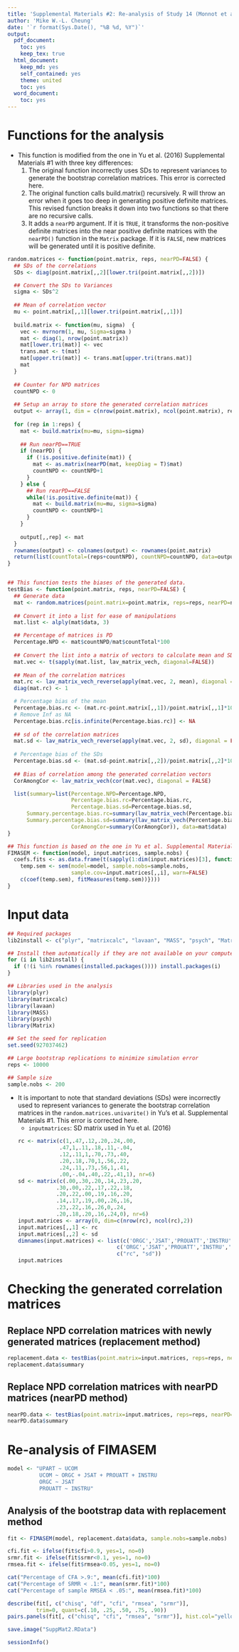 ```yaml
---
title: 'Supplemental Materials #2: Re-analysis of Study 14 (Monnot et al., 2011) in Yu et al. (2016)'
author: 'Mike W.-L. Cheung'
date: '`r format(Sys.Date(), "%B %d, %Y")`'
output:
  pdf_document:
    toc: yes
    keep_tex: true
  html_document:
    keep_md: yes
    self_contained: yes
    theme: united
    toc: yes
  word_document:
    toc: yes
---
```


# Functions for the analysis
* This function is modified from the one in Yu et al. (2016) Supplemental Materials #1 with three key differences:
    1. The original function incorrectly uses SDs to represent variances to generate the bootstrap correlation matrices. This error is corrected here.
    2. The original function calls build.matrix() recursively. R will throw an error when it goes too deep in generating positive definite matrices. This revised function breaks it down into two functions so that there are no recursive calls.
    3. It adds a `nearPD` argument. If it is `TRUE`, it transforms the non-positive definite matrices into the near positive definite matrices with the `nearPD()` function in the `Matrix` package. If it is `FALSE`, new matrices will be generated until it is positive definite.

```r
random.matrices <- function(point.matrix, reps, nearPD=FALSE) {
  ## SDs of the correlations
  SDs <- diag(point.matrix[,,2][lower.tri(point.matrix[,,2])])

  ## Convert the SDs to Variances
  sigma <- SDs^2
  
  ## Mean of correlation vector
  mu <- point.matrix[,,1][lower.tri(point.matrix[,,1])]
    
  build.matrix <- function(mu, sigma)  {
    vec <- mvrnorm(1, mu, Sigma=sigma )
    mat <- diag(1, nrow(point.matrix))
    mat[lower.tri(mat)] <- vec
    trans.mat <- t(mat)
    mat[upper.tri(mat)] <- trans.mat[upper.tri(trans.mat)]
    mat
  }
 
  ## Counter for NPD matrices
  countNPD <- 0
  
  ## Setup an array to store the generated correlation matrices
  output <- array(1, dim = c(nrow(point.matrix), ncol(point.matrix), reps))
  
  for (rep in 1:reps) { 
    mat <- build.matrix(mu=mu, sigma=sigma)
    
    ## Run nearPD==TRUE
    if (nearPD) {
      if (!is.positive.definite(mat)) {
        mat <- as.matrix(nearPD(mat, keepDiag = T)$mat)
        countNPD <- countNPD+1
      }
    } else {
      ## Run rearPD==FALSE
      while(!is.positive.definite(mat)) {
        mat <- build.matrix(mu=mu, sigma=sigma)
        countNPD <- countNPD+1
      } 
    }
    
    output[,,rep] <- mat
  }
  rownames(output) <- colnames(output) <- rownames(point.matrix)
  return(list(countTotal=(reps+countNPD), countNPD=countNPD, data=output))
}


## This function tests the biases of the generated data.
testBias <- function(point.matrix, reps, nearPD=FALSE) {
  ## Generate data
  mat <- random.matrices(point.matrix=point.matrix, reps=reps, nearPD=nearPD)
  
  ## Convert it into a list for ease of manipulations
  mat.list <- alply(mat$data, 3)

  ## Percentage of matrices is PD
  Percentage.NPD <- mat$countNPD/mat$countTotal*100
  
  ## Convert the list into a matrix of vectors to calculate mean and SD
  mat.vec <- t(sapply(mat.list, lav_matrix_vech, diagonal=FALSE))
  
  ## Mean of the correlation matrices
  mat.rc <- lav_matrix_vech_reverse(apply(mat.vec, 2, mean), diagonal = FALSE)
  diag(mat.rc) <- 1

  # Percentage bias of the mean
  Percentage.bias.rc <- (mat.rc-point.matrix[,,1])/point.matrix[,,1]*100
  # Remove Inf as NA
  Percentage.bias.rc[is.infinite(Percentage.bias.rc)] <- NA
  
  ## sd of the correlation matrices
  mat.sd <- lav_matrix_vech_reverse(apply(mat.vec, 2, sd), diagonal = FALSE)
  
  # Percentage bias of the SDs
  Percentage.bias.sd <- (mat.sd-point.matrix[,,2])/point.matrix[,,2]*100
  
  ## Bias of correlation among the generated correlation vectors
  CorAmongCor <- lav_matrix_vech(cor(mat.vec), diagonal = FALSE)

  list(summary=list(Percentage.NPD=Percentage.NPD, 
                    Percentage.bias.rc=Percentage.bias.rc,
                    Percentage.bias.sd=Percentage.bias.sd,
      Summary.percentage.bias.rc=summary(lav_matrix_vech(Percentage.bias.rc, diagonal = FALSE)),
      Summary.percentage.bias.sd=summary(lav_matrix_vech(Percentage.bias.sd, diagonal = FALSE)),
                    CorAmongCor=summary(CorAmongCor)), data=mat$data)
}

## This function is based on the one in Yu et al. Supplemental Materials #1
FIMASEM <- function(model, input.matrices, sample.nobs) {
  coefs.fits <- as.data.frame(t(sapply(1:dim(input.matrices)[3], function(i) {
    temp.sem <- sem(model=model, sample.nobs=sample.nobs,
                    sample.cov=input.matrices[,,i], warn=FALSE)
    c(coef(temp.sem), fitMeasures(temp.sem))})))
}
```

# Input data
```r
## Required packages
lib2install <- c("plyr", "matrixcalc", "lavaan", "MASS", "psych", "Matrix")

## Install them automatically if they are not available on your computer
for (i in lib2install) {
  if (!(i %in% rownames(installed.packages()))) install.packages(i)
}

## Libraries used in the analysis
library(plyr)
library(matrixcalc)
library(lavaan)
library(MASS)
library(psych)  
library(Matrix)

## Set the seed for replication
set.seed(927037462)

## Large bootstrap replications to minimize simulation error
reps <- 10000

## Sample size
sample.nobs <- 200
```

* It is important to note that standard deviations (SDs) were incorrectly used to represent variances to generate the bootstrap correlation matrices in the `random.matrices.univarite()` in Yu's et al. Supplemental Materials #1. This error is corrected here.
    + `inputmatrices`: SD matrix used in Yu et al. (2016)
```r
rc <- matrix(c(1,.47,.12,.20,.24,.00,
               .47,1,.11,.18,.11,-.04,
               .12,.11,1,.70,.73,.40,
               .20,.18,.70,1,.56,.22,
               .24,.11,.73,.56,1,.41,
               .00,-.04,.40,.22,.41,1), nr=6)
sd <- matrix(c(.00,.30,.20,.14,.23,.20,
			  .30,.00,.22,.17,.22,.18,
			  .20,.22,.00,.19,.16,.20,
			  .14,.17,.19,.00,.26,.16,
			  .23,.22,.16,.26,0,.24,
			  .20,.18,.20,.16,.24,0), nr=6)
input.matrices <- array(0, dim=c(nrow(rc), ncol(rc),2))
input.matrices[,,1] <- rc
input.matrices[,,2] <- sd
dimnames(input.matrices) <- list(c('ORGC','JSAT','PROUATT','INSTRU','UCOM','UPART'),
                                 c('ORGC','JSAT','PROUATT','INSTRU','UCOM','UPART'),
                                 c("rc", "sd"))
input.matrices
```

# Checking the generated correlation matrices

## Replace NPD correlation matrices with newly generated matrices (replacement method)
```r
replacement.data <- testBias(point.matrix=input.matrices, reps=reps, nearPD=FALSE)
replacement.data$summary
```

## Replace NPD correlation matrices with nearPD matrices (nearPD method)
```r
nearPD.data <- testBias(point.matrix=input.matrices, reps=reps, nearPD=TRUE)
nearPD.data$summary
```

# Re-analysis of FIMASEM
```r
model <- "UPART ~ UCOM
          UCOM ~ ORGC + JSAT + PROUATT + INSTRU
          ORGC ~ JSAT
          PROUATT ~ INSTRU"
```

## Analysis of the bootstrap data with replacement method
```r
fit <- FIMASEM(model, replacement.data$data, sample.nobs=sample.nobs)

cfi.fit <- ifelse(fit$cfi>0.9, yes=1, no=0)
srmr.fit <- ifelse(fit$srmr<0.1, yes=1, no=0)
rmsea.fit <- ifelse(fit$rmsea<0.05, yes=1, no=0)

cat("Percentage of CFA >.9:", mean(cfi.fit)*100)
cat("Percentage of SRMR < .1:", mean(srmr.fit)*100)
cat("Percentage of sample RMSEA < .05:", mean(rmsea.fit)*100)

describe(fit[, c("chisq", "df", "cfi", "rmsea", "srmr")], 
         trim=0, quant=c(.10, .25, .50, .75, .90))
pairs.panels(fit[, c("chisq", "cfi", "rmsea", "srmr")], hist.col="yellow")

save.image("SuppMat2.RData")

sessionInfo()
```
